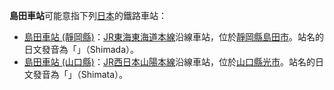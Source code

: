 '''島田車站'''可能意指下列[[日本|日本]]的鐵路車站：
*[[島田車站_(靜岡縣)|島田車站 (靜岡縣)]]：[[JR東海|JR東海]][[東海道本線|東海道本線]]沿線車站，位於[[靜岡縣|靜岡縣]][[島田市|島田市]]。站名的日文發音為「{{lang|ja|しまだ}}」（Shimada）。
*[[島田車站_(山口縣)|島田車站 (山口縣)]]：[[JR西日本|JR西日本]][[山陽本線|山陽本線]]沿線車站，位於[[山口縣|山口縣]][[光市|光市]]。站名的日文發音為「{{lang|ja|しまた}}」（Shimata）。

{{disambig|Cat=四字車站名消歧義}}